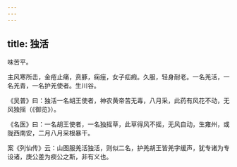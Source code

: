 ```yaml
---
---
---
```

title: 独活
---



味苦平。

主风寒所击，金疮止痛，贲豚，痫痓，女子疝瘕。久服，轻身耐老。一名羌活，一名羌青，一名护羌使者。生川谷。

《吴普》曰：独活一名胡王使者，神农黄帝苦无毒，八月采，此药有风花不动，无风独摇（《御览》）。

《名医》曰：一名胡王使者，一名独摇草，此草得风不摇，无风自动，生雍州，或陇西南安，二月八月采根暴干。

案《列仙传》云：山图服羌活独活，则似二名，护羌胡王皆羌字缓声，犹专诸为专设诸，庚公差为瘐公之斯，非有义也。